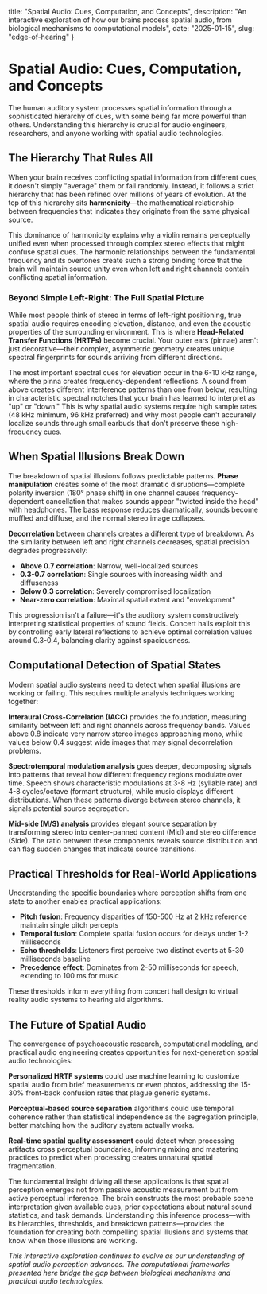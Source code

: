   title: "Spatial Audio: Cues, Computation, and Concepts",
  description: "An interactive exploration of how our brains process spatial audio, from biological mechanisms to computational models",
  date: "2025-01-15",
  slug: "edge-of-hearing"
}


# Spatial Audio: Cues, Computation, and Concepts

The human auditory system processes spatial information through a sophisticated hierarchy of cues, with some being far more powerful than others. Understanding this hierarchy is crucial for audio engineers, researchers, and anyone working with spatial audio technologies.

<SpatialAudioExplainer />

## The Hierarchy That Rules All

When your brain receives conflicting spatial information from different cues, it doesn't simply "average" them or fail randomly. Instead, it follows a strict hierarchy that has been refined over millions of years of evolution. At the top of this hierarchy sits **harmonicity**—the mathematical relationship between frequencies that indicates they originate from the same physical source.

This dominance of harmonicity explains why a violin remains perceptually unified even when processed through complex stereo effects that might confuse spatial cues. The harmonic relationships between the fundamental frequency and its overtones create such a strong binding force that the brain will maintain source unity even when left and right channels contain conflicting spatial information.

### Beyond Simple Left-Right: The Full Spatial Picture

While most people think of stereo in terms of left-right positioning, true spatial audio requires encoding elevation, distance, and even the acoustic properties of the surrounding environment. This is where **Head-Related Transfer Functions (HRTFs)** become crucial. Your outer ears (pinnae) aren't just decorative—their complex, asymmetric geometry creates unique spectral fingerprints for sounds arriving from different directions.

The most important spectral cues for elevation occur in the 6-10 kHz range, where the pinna creates frequency-dependent reflections. A sound from above creates different interference patterns than one from below, resulting in characteristic spectral notches that your brain has learned to interpret as "up" or "down." This is why spatial audio systems require high sample rates (48 kHz minimum, 96 kHz preferred) and why most people can't accurately localize sounds through small earbuds that don't preserve these high-frequency cues.

## When Spatial Illusions Break Down

The breakdown of spatial illusions follows predictable patterns. **Phase manipulation** creates some of the most dramatic disruptions—complete polarity inversion (180° phase shift) in one channel causes frequency-dependent cancellation that makes sounds appear "twisted inside the head" with headphones. The bass response reduces dramatically, sounds become muffled and diffuse, and the normal stereo image collapses.

**Decorrelation** between channels creates a different type of breakdown. As the similarity between left and right channels decreases, spatial precision degrades progressively:

- **Above 0.7 correlation**: Narrow, well-localized sources
- **0.3-0.7 correlation**: Single sources with increasing width and diffuseness  
- **Below 0.3 correlation**: Severely compromised localization
- **Near-zero correlation**: Maximal spatial extent and "envelopment"

This progression isn't a failure—it's the auditory system constructively interpreting statistical properties of sound fields. Concert halls exploit this by controlling early lateral reflections to achieve optimal correlation values around 0.3-0.4, balancing clarity against spaciousness.

## Computational Detection of Spatial States

Modern spatial audio systems need to detect when spatial illusions are working or failing. This requires multiple analysis techniques working together:

**Interaural Cross-Correlation (IACC)** provides the foundation, measuring similarity between left and right channels across frequency bands. Values above 0.8 indicate very narrow stereo images approaching mono, while values below 0.4 suggest wide images that may signal decorrelation problems.

**Spectrotemporal modulation analysis** goes deeper, decomposing signals into patterns that reveal how different frequency regions modulate over time. Speech shows characteristic modulations at 3-8 Hz (syllable rate) and 4-8 cycles/octave (formant structure), while music displays different distributions. When these patterns diverge between stereo channels, it signals potential source segregation.

**Mid-side (M/S) analysis** provides elegant source separation by transforming stereo into center-panned content (Mid) and stereo difference (Side). The ratio between these components reveals source distribution and can flag sudden changes that indicate source transitions.

## Practical Thresholds for Real-World Applications

Understanding the specific boundaries where perception shifts from one state to another enables practical applications:

- **Pitch fusion**: Frequency disparities of 150-500 Hz at 2 kHz reference maintain single pitch percepts
- **Temporal fusion**: Complete spatial fusion occurs for delays under 1-2 milliseconds
- **Echo thresholds**: Listeners first perceive two distinct events at 5-30 milliseconds baseline
- **Precedence effect**: Dominates from 2-50 milliseconds for speech, extending to 100 ms for music

These thresholds inform everything from concert hall design to virtual reality audio systems to hearing aid algorithms.

## The Future of Spatial Audio

The convergence of psychoacoustic research, computational modeling, and practical audio engineering creates opportunities for next-generation spatial audio technologies:

**Personalized HRTF systems** could use machine learning to customize spatial audio from brief measurements or even photos, addressing the 15-30% front-back confusion rates that plague generic systems.

**Perceptual-based source separation** algorithms could use temporal coherence rather than statistical independence as the segregation principle, better matching how the auditory system actually works.

**Real-time spatial quality assessment** could detect when processing artifacts cross perceptual boundaries, informing mixing and mastering practices to predict when processing creates unnatural spatial fragmentation.

The fundamental insight driving all these applications is that spatial perception emerges not from passive acoustic measurement but from active perceptual inference. The brain constructs the most probable scene interpretation given available cues, prior expectations about natural sound statistics, and task demands. Understanding this inference process—with its hierarchies, thresholds, and breakdown patterns—provides the foundation for creating both compelling spatial illusions and systems that know when those illusions are working.

*This interactive exploration continues to evolve as our understanding of spatial audio perception advances. The computational frameworks presented here bridge the gap between biological mechanisms and practical audio technologies.*
